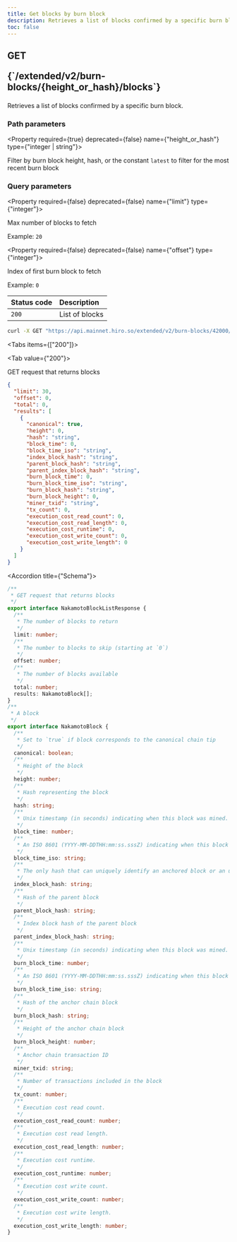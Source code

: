 ```yaml
---
title: Get blocks by burn block
description: Retrieves a list of blocks confirmed by a specific burn block
toc: false
---
```




<Root>

<API>

<div className='flex-1'>

<h2 className="not-prose mb-2 inline-flex items-center gap-3 font-mono">
  <div className="rounded-lg border px-1 py-0.5 text-xs font-medium border-green-400/50 bg-green-400/20 text-green-600 dark:text-green-400">
    GET
  </div>
  <p className="text-xs break-words overflow-hidden w-[95%]">{`/extended/v2/burn-blocks/{height_or_hash}/blocks`}</p>
</h2>

Retrieves a list of blocks confirmed by a specific burn block.

### Path parameters

<Property required={true} deprecated={false} name={"height_or_hash"} type={"integer | string"}>

Filter by burn block height, hash, or the constant `latest` to filter for the most recent burn block

</Property>

### Query parameters

<Property required={false} deprecated={false} name={"limit"} type={"integer"}>

Max number of blocks to fetch

<span>Example:  `20`</span>

</Property>

<Property required={false} deprecated={false} name={"offset"} type={"integer"}>

Index of first burn block to fetch

<span>Example:  `0`</span>

</Property>

| Status code | Description |
| :----------- | :----------- |
| `200` | List of blocks |

</div>

<APIExample>

```bash title="curl"
curl -X GET "https://api.mainnet.hiro.so/extended/v2/burn-blocks/42000/blocks"
```

<Tabs items={["200"]}>

<Tab value={"200"}>

GET request that returns blocks

```json title="Example response"
{
  "limit": 30,
  "offset": 0,
  "total": 0,
  "results": [
    {
      "canonical": true,
      "height": 0,
      "hash": "string",
      "block_time": 0,
      "block_time_iso": "string",
      "index_block_hash": "string",
      "parent_block_hash": "string",
      "parent_index_block_hash": "string",
      "burn_block_time": 0,
      "burn_block_time_iso": "string",
      "burn_block_hash": "string",
      "burn_block_height": 0,
      "miner_txid": "string",
      "tx_count": 0,
      "execution_cost_read_count": 0,
      "execution_cost_read_length": 0,
      "execution_cost_runtime": 0,
      "execution_cost_write_count": 0,
      "execution_cost_write_length": 0
    }
  ]
}
```

<Accordions>

<Accordion title={"Schema"}>

```ts
/**
 * GET request that returns blocks
 */
export interface NakamotoBlockListResponse {
  /**
   * The number of blocks to return
   */
  limit: number;
  /**
   * The number to blocks to skip (starting at `0`)
   */
  offset: number;
  /**
   * The number of blocks available
   */
  total: number;
  results: NakamotoBlock[];
}
/**
 * A block
 */
export interface NakamotoBlock {
  /**
   * Set to `true` if block corresponds to the canonical chain tip
   */
  canonical: boolean;
  /**
   * Height of the block
   */
  height: number;
  /**
   * Hash representing the block
   */
  hash: string;
  /**
   * Unix timestamp (in seconds) indicating when this block was mined.
   */
  block_time: number;
  /**
   * An ISO 8601 (YYYY-MM-DDTHH:mm:ss.sssZ) indicating when this block was mined.
   */
  block_time_iso: string;
  /**
   * The only hash that can uniquely identify an anchored block or an unconfirmed state trie
   */
  index_block_hash: string;
  /**
   * Hash of the parent block
   */
  parent_block_hash: string;
  /**
   * Index block hash of the parent block
   */
  parent_index_block_hash: string;
  /**
   * Unix timestamp (in seconds) indicating when this block was mined.
   */
  burn_block_time: number;
  /**
   * An ISO 8601 (YYYY-MM-DDTHH:mm:ss.sssZ) indicating when this block was mined.
   */
  burn_block_time_iso: string;
  /**
   * Hash of the anchor chain block
   */
  burn_block_hash: string;
  /**
   * Height of the anchor chain block
   */
  burn_block_height: number;
  /**
   * Anchor chain transaction ID
   */
  miner_txid: string;
  /**
   * Number of transactions included in the block
   */
  tx_count: number;
  /**
   * Execution cost read count.
   */
  execution_cost_read_count: number;
  /**
   * Execution cost read length.
   */
  execution_cost_read_length: number;
  /**
   * Execution cost runtime.
   */
  execution_cost_runtime: number;
  /**
   * Execution cost write count.
   */
  execution_cost_write_count: number;
  /**
   * Execution cost write length.
   */
  execution_cost_write_length: number;
}

```

</Accordion>

</Accordions>

</Tab>

</Tabs>

</APIExample>

</API>

</Root>
